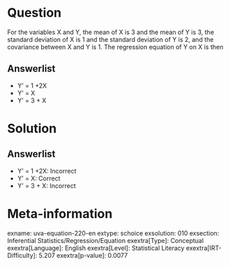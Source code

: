 Question
========

For the variables X and Y, the mean of X is 3 and the mean of Y is 3, the standard deviation of X is 1 and the standard deviation of Y is 2, and the covariance between X and Y is 1. The regression equation of Y on X is then

Answerlist
----------

* Y' = 1 +2X
* Y' = X
* Y' = 3 + X

Solution
========

Answerlist
----------

* Y' = 1 +2X: Incorrect
* Y' = X: Correct
* Y' = 3 + X: Incorrect

Meta-information
================
exname: uva-equation-220-en
extype: schoice
exsolution: 010
exsection: Inferential Statistics/Regression/Equation
exextra[Type]: Conceptual
exextra[Language]: English
exextra[Level]: Statistical Literacy
exextra[IRT-Difficulty]: 5.207
exextra[p-value]: 0.0077
